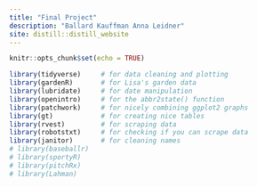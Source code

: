 ```yaml
---
title: "Final Project"
description: "Ballard Kauffman Anna Leidner"
site: distill::distill_website
---
```


```r
knitr::opts_chunk$set(echo = TRUE)
```

```r
library(tidyverse)     # for data cleaning and plotting
library(gardenR)       # for Lisa's garden data
library(lubridate)     # for date manipulation
library(openintro)     # for the abbr2state() function
library(patchwork)     # for nicely combining ggplot2 graphs  
library(gt)            # for creating nice tables
library(rvest)         # for scraping data
library(robotstxt)     # for checking if you can scrape data
library(janitor)       # for cleaning names
# library(baseballr)
# library(sportyR)
# library(pitchRx)
# library(Lahman)



```
